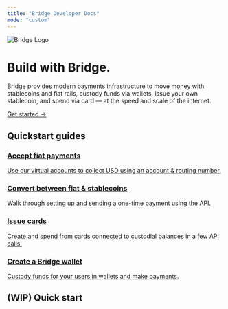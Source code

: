 ```yaml
---
title: "Bridge Developer Docs"
mode: "custom"
---
```


<div className="bg-gradient-to-b from-[#d4f2ef] via-[#f7fafc] to-white text-center text-gray-900">
<div className="max-w-4xl mx-auto px-6 pt-6 pb-4">
<img
  src="/logo/bridge_logo.png"
  alt="Bridge Logo"
  className="h-10 mb-6 select-none pointer-events-none mx-auto"
  draggable="false"
/>

<h1 className="text-4xl md:text-5xl font-light mb-4">
Build with Bridge.</h1>

<p className="text-base md:text-lg text-gray-600 tracking-wide mb-8">
Bridge provides modern payments infrastructure to move money with stablecoins and fiat rails, custody funds via wallets, issue your own stablecoin, and spend via card — at the speed and scale of the internet.

</p>

<a href="/guides/getstarted/overview" className="inline-block px-6 py-3 bg-[#15803D] text-white rounded-lg font-medium hover:bg-[#166534] transition">
Get started →

</a>

</div>

</div>

<div className="bg-white pt-8 pb-12">
<div className="max-w-6xl mx-auto px-6">
<h2 className="text-2xl font-semibold text-left mb-8">
Quickstart guides</h2>

<div className="grid sm:grid-cols-1 md:grid-cols-2 lg:grid-cols-4 gap-6 text-left">
<a href="https://bridge-727305d3.mintlify.app/guides/movemoney/virtualaccounts" className="border border-gray-200 rounded-xl p-6 hover:shadow-md transition block no-underline">
<h3 className="text-lg font-semibold mb-2 text-gray-900">
Accept fiat payments</h3>

<p className="text-sm text-gray-600">
Use our virtual accounts to collect USD using an account & routing number.

</p>

</a>

<a href="https://bridge-727305d3.mintlify.app/create-a-one-time-payment" className="border border-gray-200 rounded-xl p-6 hover:shadow-md transition block no-underline">
<h3 className="text-lg font-semibold mb-2 text-gray-900">
Convert between fiat & stablecoins</h3>

<p className="text-sm text-gray-600">
Walk through setting up and sending a one-time payment using the API.

</p>

</a>

<a href="https://bridge-727305d3.mintlify.app/guides/cards/overview" className="border border-gray-200 rounded-xl p-6 hover:shadow-md transition block no-underline">
<h3 className="text-lg font-semibold mb-2 text-gray-900">
Issue cards</h3>

<p className="text-sm text-gray-600">
Create and spend from cards connected to custodial balances in a few API calls.

</p>

</a>

<a href="https://bridge-727305d3.mintlify.app/guides/wallets/c2c" className="border border-gray-200 rounded-xl p-6 hover:shadow-md transition block no-underline">
<h3 className="text-lg font-semibold mb-2 text-gray-900">
Create a Bridge wallet</h3>

<p className="text-sm text-gray-600">
Custody funds for your users in wallets and make payments.

</p>

</a>

</div>

</div>

</div>

## (WIP) Quick start

<Card title="Testing Card Group Attempt 2" icon="sparkles" horizontal>
  <Card title="New Card" icon="sparkles">
    
  </Card>
  <Card title="New Card" icon="sparkles">
    
  </Card>
  <Card title="New Card" icon="sparkles">
    
  </Card>
  <Card title="New Card" icon="sparkles">
    
  </Card>
</Card>
